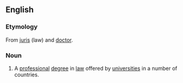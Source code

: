 ==English==
===Etymology===
From {{L.}} [[juris]] (law) and [[doctor]].

===Noun===
{{wikipedia}}
{{en-noun|sg=[[Juris]] [[Doctor]]}}
#  A [[professional]] [[degree]] in [[law]] offered by [[universities]] in a number of countries.